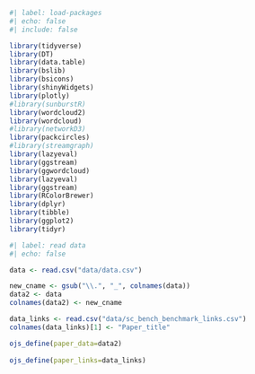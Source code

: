 <!-- Load data -->

```r
#| label: load-packages
#| echo: false
#| include: false

library(tidyverse)
library(DT)
library(data.table)
library(bslib)
library(bsicons)
library(shinyWidgets)
library(plotly)
#library(sunburstR)
library(wordcloud2)
library(wordcloud)
#library(networkD3)
library(packcircles)
#library(streamgraph)
library(lazyeval)
library(ggstream)
library(ggwordcloud)
library(lazyeval)
library(ggstream)
library(RColorBrewer)
library(dplyr)
library(tibble)
library(ggplot2)
library(tidyr)
```

```r
#| label: read data
#| echo: false

data <- read.csv("data/data.csv")

new_cname <- gsub("\\.", "_", colnames(data))
data2 <- data
colnames(data2) <- new_cname

data_links <- read.csv("data/sc_bench_benchmark_links.csv")
colnames(data_links)[1] <- "Paper_title"

ojs_define(paper_data=data2)
 
ojs_define(paper_links=data_links)


```


